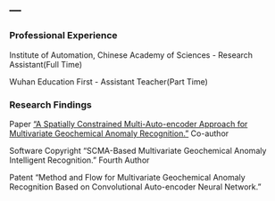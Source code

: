 ---
---

<link rel="stylesheet" href="styles.css" type="text/css">


### Professional Experience

Institute of Automation, Chinese Academy of Sciences - Research Assistant(Full Time)

Wuhan Education First - Assistant Teacher(Part Time)\



### Research Findings

Paper [“A Spatially Constrained Multi-Auto-encoder Approach for Multivariate Geochemical Anomaly Recognition.”](https://www.sciencedirect.com/science/article/pii/S0098300418305120#!) Co-author \

Software Copyright “SCMA-Based Multivariate Geochemical Anomaly Intelligent Recognition.” Fourth Author \

Patent “Method and Flow for Multivariate Geochemical Anomaly Recognition Based on Convolutional Auto-encoder Neural Network.”



